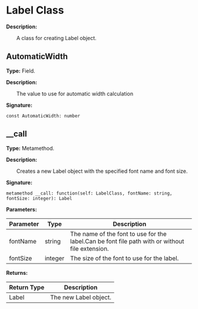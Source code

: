 
# Label Class

**Description:**

&emsp;&emsp;A class for creating Label object.

## AutomaticWidth

**Type:** Field.

**Description:**

&emsp;&emsp;The value to use for automatic width calculation

**Signature:**
```tl
const AutomaticWidth: number
```

## __call

**Type:** Metamethod.

**Description:**

&emsp;&emsp;Creates a new Label object with the specified font name and font size.

**Signature:**
```tl
metamethod __call: function(self: LabelClass, fontName: string, fontSize: integer): Label
```

**Parameters:**

| Parameter | Type | Description |
| --- | --- | --- |
| fontName | string | The name of the font to use for the label.Can be font file path with or without file extension. |
| fontSize | integer | The size of the font to use for the label. |

**Returns:**

| Return Type | Description |
| --- | --- |
| Label | The new Label object. |